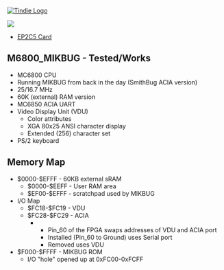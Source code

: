 <a href="https://www.tindie.com/products/land_boards/z80-6502-6809-fpga-multicomp-pcb-ep2c5-db/" >
<img src="http://land-boards.com/tindie/tindie-larges-v2.png" alt="Tindie Logo">
</img></a> 

<img src="http://land-boards.com/blwiki/images/8/8e/P971-cropped-720px.jpg"></img>

* [http://land-boards.com/blwiki/index.php?title=EP2C5-DB EP2C5 Card]

== M6800_MIKBUG - Tested/Works ==

* MC6800 CPU
* Running MIKBUG from back in the day (SmithBug ACIA version)
* 25/16.7 MHz
* 60K (external) RAM version
* MC6850 ACIA UART
* Video Display Unit (VDU)
** Color attributes
** XGA 80x25 ANSI character display
** Extended (256) character set
* PS/2 keyboard

== Memory Map ==

* $0000-$EFFF - 60KB external sRAM
** $0000-$EEFF - User RAM area
** $EF00-$EFFF - scratchpad used by MIKBUG
* I/O Map
**	$FC18-$FC19 - VDU
**	$FC28-$FC29 - ACIA
**** Pin_60 of the FPGA swaps addresses of VDU and ACIA port
**** Installed (Pin_60 to Ground) uses Serial port
**** Removed uses VDU
* $F000-$FFFF - MIKBUG ROM
** I/O "hole" opened up at 0xFC00-0xFCFF
